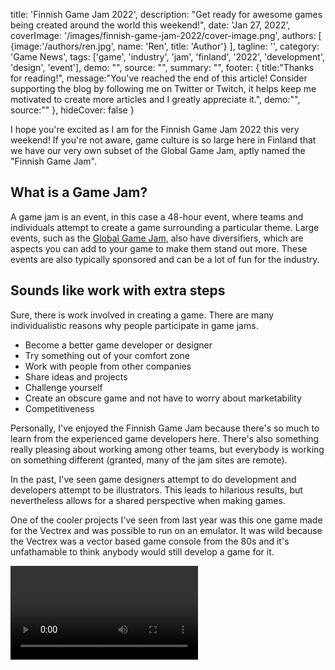 
  title: 'Finnish Game Jam 2022',
  description: "Get ready for awesome games being created around the world this weekend!",
  date: 'Jan 27, 2022',
  coverImage: '/images/finnish-game-jam-2022/cover-image.png',
  authors: [
    {image:'/authors/ren.jpg', name: 'Ren', title: 'Author'}
  ],
  tagline: '',
  category: 'Game News',
  tags: ['game', 'industry', 'jam', 'finland', '2022', 'development', 'design', 'event'],
  demo: "",
  source: "",
  summary: "",
  footer: {
    title:"Thanks for reading!", 
    message:"You've reached the end of this article! Consider supporting the blog by following me on Twitter or Twitch, it helps keep me motivated to create more articles and I greatly appreciate it.",
    demo:"",
    source:""
  },
  hideCover: false
}


I hope you're excited as I am for the Finnish Game Jam 2022 this very weekend! If you're not aware, game culture is so large here in Finland that we have our very own subset of the Global Game Jam, aptly named the "Finnish Game Jam". 

## What is a Game Jam?
A game jam is an event, in this case a 48-hour event, where teams and individuals attempt to create a game surrounding a particular theme. Large events, such as the <a href="https://globalgamejam.org/faq"  target="_blank" rel="noopener noreferrer">Global Game Jam</a>, also have diversifiers, which are aspects you can add to your game to make them stand out more. These events are also typically sponsored and can be a lot of fun for the industry.

## Sounds like work with extra steps
Sure, there is work involved in creating a game. There are many individualistic reasons why people participate in game jams.

* Become a better game developer or designer
* Try something out of your comfort zone
* Work with people from other companies
* Share ideas and projects
* Challenge yourself
* Create an obscure game and not have to worry about marketability
* Competitiveness

Personally, I've enjoyed the Finnish Game Jam because there's so much to learn from the experienced game developers here. There's also something really pleasing about working among other teams, but everybody is working on something different (granted, many of the jam sites are remote).

In the past, I've seen game designers attempt to do development and developers attempt to be illustrators. This leads to hilarious results, but nevertheless allows for a shared perspective when making games. 

One of the cooler projects I've seen from last year was this one game made for the Vectrex and was possible to run on an emulator. It was wild because the Vectrex was a vector based game console from the 80s and it's unfathamable to think anybody would still develop a game for it.

<Video url="https://www.youtube.com/watch?v=sI7LS4BhmXM" />

While the Global Game Jam isn't really a competition, there are awards given out to games of notable games for best design, non-digital game, audio, use of theme, overall, and more. 

## The 2022 Programme
Last year, Finland produced nearly 200 games over the Game Jam weekend. This year's theme is "Duality" and we have 15 different jam sites with hybrid and remote participants. My own company will be participating in the game jam this weekend as well (I'll try to contribute where I can ☺️). I hope everyone will tune into the <a href="https://www.twitch.tv/FinnishGameJam" target="_blank" rel="noopener noreferrer">FGJ Twitch channel</a>, as I will be one of the hosts for the Saturday evening slot. Below, you can find a link to the Finnish Game Jam schedule from the organizers. 

<a href="https://www.finnishgamejam.com/finnish-game-jam-2022-programme/"  target="_blank" rel="noopener noreferrer">Finnish Game Jam Programme</a>

And if you're participating in the FGJ 2022, I wish you the best of luck this weekend!